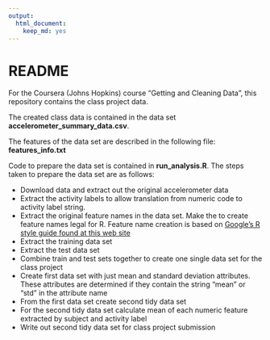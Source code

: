 ```yaml
---
output:
  html_document:
    keep_md: yes
---
```

README
========================================================

For the Coursera (Johns Hopkins) course "Getting and Cleaning Data", this repository contains the class project data.

The created class data is contained in the data set **accelerometer_summary_data.csv**.

The features of the data set are described in the following file: **features_info.txt**

Code to prepare the data set is contained in **run_analysis.R**.  The steps
taken to prepare the data set are as follows:

* Download data and extract out the original accelerometer data
* Extract the activity labels to allow translation from numeric code to
activity label string.
* Extract the original feature names in the data set. Make the to  create feature names legal for R. Feature name creation is based on [Google's 
R style guide found at this web site](https://google-styleguide.googlecode.com/svn/trunk/Rguide.xml#identifiers)
* Extract the training data set
* Extract the test data set
* Combine train and test sets together to create one single data set for
the class project
* Create first data set with just mean and standard deviation attributes. 
These attributes are determined if they contain the string "mean" or "std" in
the attribute name
* From the first data set create second tidy data set
* For the second tidy data set calculate mean of each numeric feature extracted
by subject and activity label
* Write out second tidy data set for class project submission



